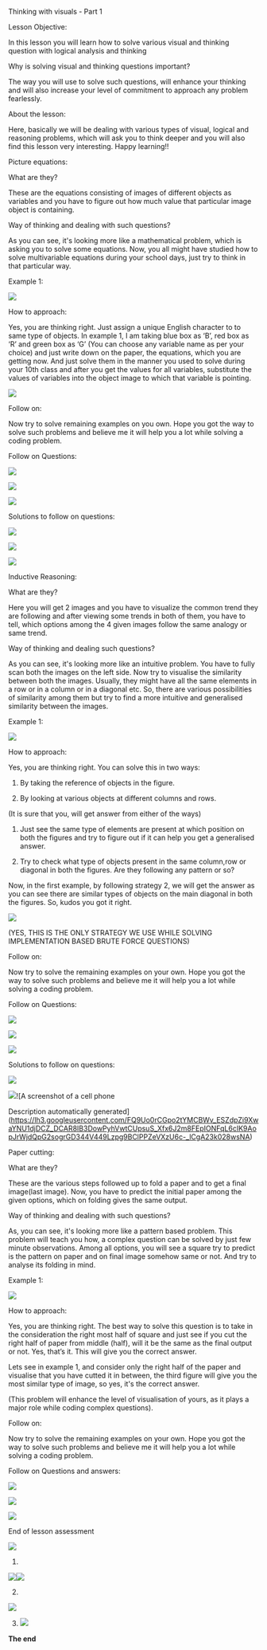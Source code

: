 
Thinking with visuals - Part 1

  

Lesson Objective:

In this lesson you will learn how to solve various visual and thinking question with logical analysis and thinking

  

Why is solving visual and thinking questions important?

  

The way you will use to solve such questions, will enhance your thinking and will also increase your level of commitment to approach any problem fearlessly.

  

About the lesson:

  

Here, basically we will be dealing with various types of visual, logical and reasoning problems, which will ask you to think deeper and you will also find this lesson very interesting. Happy learning!!

  
  
  
  
  
  
  
  
  
  
  
  
  
  
  
  

Picture equations:

  

What are they?

These are the equations consisting of images of different objects as variables and you have to figure out how much value that particular image object is containing.

  

Way of thinking and dealing with such questions?

As you can see, it's looking more like a mathematical problem, which is asking you to solve some equations. Now, you all might have studied how to solve multivariable equations during your school days, just try to think in that particular way.

  

Example 1:

![](https://lh3.googleusercontent.com/MrgF5_wkA4NBqlGBD-d_-P2IOyHxOROcylvvk9MOkZguP4G_mRZ2TOg_k9Gxisfxo8tCm18ILMGFFCw3MJzHgnON_3UlGQRuCdM93aPOLonxCKUetiP0TW0fQYwRvbKHHhoWVH4gfRIcM-ii7A)

  

How to approach:

Yes, you are thinking right. Just assign a unique English character to to same type of objects. In example 1, I am taking blue box as ‘B’, red box as ‘R’ and green box as ‘G’ (You can choose any variable name as per your choice) and just write down on the paper, the equations, which you are getting now. And just solve them in the manner you used to solve during your 10th class and after you get the values for all variables, substitute the values of variables into the object image to which that variable is pointing.

  

![](https://lh4.googleusercontent.com/gkvaBqhnimZAqJkeSZTtgps3WSEc1b6BNE2UBh2JFZHNLgjGfx0A0DS1Py70CgNtUb8r5uUCLeReI4HZzegBZkvSSx0_qN8yOqYKB4RyOgo20fPxpr4oXQuzeTAKkOpH0icO_XqZGaPEZc8NrA)

Follow on:

Now try to solve remaining examples on you own. Hope you got the way to solve such problems and believe me it will help you a lot while solving a coding problem.

  

Follow on Questions:

  

![](https://lh3.googleusercontent.com/IAF1mjHmWA7dQ9SDI7FE9YNahEiO3_OdM6MRcKjLWEFhv1tTVTxhCL5WG82VukKvEG82jEIvzAi8rhSKkV_QbJnR2QiLEZan8BlGrtvwWXntfCaqxIi6h_w9iMA3Y87SmdpJ_9NPOsLfpNso8Q)

  
  

![](https://lh4.googleusercontent.com/89PLC_hBPZZOWNQHpKcX4AiJa6bEappfzO7sZdnj34UtKE26Dz0rdZI2qoJukYFg81Vw1Vd09MUUszHvy0eI701Ks--T0pEvofDPcMWtndng7tFRXU_7ATg2yfh8Dnbl3m1WIZpLYbE0jPXjBw)

  

![](https://lh5.googleusercontent.com/axjzyz0-Q8n7sAKvH5noAWwH8VbbvkJfLP0ACTY-_d8pg9MNdQZHo0tghFtZhc3TOxqcJR-n-KlTcJYwIQgHAhrqFvckBMlT-u0wrmHrhIS6Wu8C0iAvql4SFxlhbT7eO6cS5C4OI_-t1zRI4A)

  
  
  
  
  
  

Solutions to follow on questions:

  

![](https://lh6.googleusercontent.com/K7O3sFQlSfEb1DEcUTNsX256IcsLG5jC9E61exQinqbfhpW4WStlwB8BPk1NNZCgZZ3SY2kBtjX1ZXGLZeveiCq723CFZ84X8bbMpxTgoh34P7h2DSUKbFFRKOt4JdIvZtaudMhrupYjw_k8ZA)

![](https://lh5.googleusercontent.com/lGIaDGcPuGbqkF32K5JFYu7vPseT5x6nlc3uElPKeHg6cN1vaWYbiNygyKA0QKsIVxLZl7lyU8CxtqJB5FhlCy16BZNs-QIeIvvTp-Jz7DmJa_eEa-PGSp3uGrGeG6n49HurIn0RwEcf7LRAkw)

![](https://lh5.googleusercontent.com/mZ6PwiNhQtEpe-C7lnxpSEtUMtXgjnVAy-ktJs7KtS8wReEvzoj5lkeDpVZno5iU_9fIm4tQqgG27Sl82NTMYZM0eqtt6I7rjL1zV5NgTGA11cxA54GijMdNncCXXH3mzkWb0TsoLlIxP7IwDA)

  

Inductive Reasoning:

  

What are they?

Here you will get 2 images and you have to visualize the common trend they are following and after viewing some trends in both of them, you have to tell, which options among the 4 given images follow the same analogy or same trend.

  

Way of thinking and dealing such questions?

As you can see, it's looking more like an intuitive problem. You have to fully scan both the images on the left side. Now try to visualise the similarity between both the images. Usually, they might have all the same elements in a row or in a column or in a diagonal etc. So, there are various possibilities of similarity among them but try to find a more intuitive and generalised similarity between the images.

  

Example 1:

![](https://lh3.googleusercontent.com/6Ol8z0uYcz6CW0nyNrzq-NvfItcva-BcHJ6ionfxt5-DS79iQEM16lHCZgTVupRJ-FARqu1e8yg0-SjN4089vyC_6pnGgkUi_udUbZAOEEK8Dm1OKSAJHnsEu6aFsZH9HZbRW-35tIIw5qEAOg)

  

How to approach:

Yes, you are thinking right. You can solve this in two ways:

1.  By taking the reference of objects in the figure.
    
2.  By looking at various objects at different columns and rows.
    

(It is sure that you, will get answer from either of the ways)

  

1.  Just see the same type of elements are present at which position on both the figures and try to figure out if it can help you get a generalised answer.
    
2.  Try to check what type of objects present in the same column,row or diagonal in both the figures. Are they following any pattern or so?
    

  

Now, in the first example, by following strategy 2, we will get the answer as you can see there are similar types of objects on the main diagonal in both the figures. So, kudos you got it right.

  

![](https://lh4.googleusercontent.com/CyC4hlBiUuYpM16QU1sMqTThEq_QvDGqhhMT6l4Ewl8PtMmQ9tt5YT77DHOSIx9rCk_L59RI8LfBDyHuzdsb6xvyemRXMOOMRUaLRFdSmEial163tHMurUC2wi7-Mrk-nHV68xFaIZUo_T95Qw)

  

(YES, THIS IS THE ONLY STRATEGY WE USE WHILE SOLVING IMPLEMENTATION BASED BRUTE FORCE QUESTIONS)

  
  

Follow on:

Now try to solve the remaining examples on your own. Hope you got the way to solve such problems and believe me it will help you a lot while solving a coding problem.

  
  
  
  
  
  

Follow on Questions:

  

![](https://lh5.googleusercontent.com/iQ0BrOrpMrV4SNI42NKa-2SaZeBjHEvFdD8NYLaXRp0R0pbOytpGr8YnPa8MU3cZXQFb-pGs_-N5vuJlflGxJZCw_0cg8GMUq0c0lGM4acuO_84on2j8FHjuGyHfo03QAXGKti5zzEWSIzCw9w)

  

![](https://lh5.googleusercontent.com/y79HiRejouHHlqWf1VMTy8SuQuS0Q3VQue6_pkAwQmGqAo39JHtQX0TFVtOKjJneeZ0gQrnmXFME39tiomsRIM5yLFclBwtyvE4_uTIWjZVWomyUJMjDTsoLHnRVm26G4MnWGxxYHozF1m412A)

![](https://lh4.googleusercontent.com/z2ssz9JuxqRS1aU0Jt6fbjkfOzfMbHcB1xvACt9sWbL0SzR86wHsgC_GZegAkdLSKZxRJeUwRsdbNkLUeBt8L0B4EC7jcwfFoWmMgJMoXtSHLVRHD7x3GEXFgKFoGw4A7hmsHOBrxjaQKXPUmA)

  
  

Solutions to follow on questions:

  

![](https://lh5.googleusercontent.com/_YtTIwzxk5-Oquxqm1HRcPFFR06jYebV3R5c8U-7i01dsohhhoWYWxFvWbwo0FmsvYUcvo2oXrZ2uUzOlAjO2XfB46QmE9-IqAhs3X88u9A-AUQ8y-xvJYGKPsAxsnGr93EfsHCBzMgGwglmrg)

![](https://lh6.googleusercontent.com/FFXAPwpTWvCQRwimWzOTeo1xsM-iHpi8_EkDx2Q8qwFtzFNWIWepMvt-bulspm08IBGbT0FHdQb5-sv_6MaF_JKbkhVNNIDZj0qXgv_NHuSP2Nn0o6E_ETqWGh8jTXFeJe-PCTcFw2v3Yw5wWA)![A screenshot of a cell phone

Description automatically generated](https://lh3.googleusercontent.com/FQ9Uo0rCGpo2tYMCBWv_ESZdpZi9XwaYNU1djDCZ_DCAR8IB3DowPyhVwtCUpsuS_Xfx6J2m8FEpIONFqL6cIK9AopJrWjdQpG2sogrGD344V449Lzpg9BClPPZeVXzU6c-_lCgA23k028wsNA)

  
  
  
  
  
  
  
  
  
  
  
  
  
  
  
  
  
  
  
  
  
  
  

Paper cutting:

  

What are they?

These are the various steps followed up to fold a paper and to get a final image(last image). Now, you have to predict the initial paper among the given options, which on folding gives the same output.

  

Way of thinking and dealing with such questions?

As, you can see, it's looking more like a pattern based problem. This problem will teach you how, a complex question can be solved by just few minute observations. Among all options, you will see a square try to predict is the pattern on paper and on final image somehow same or not. And try to analyse its folding in mind.

  

Example 1:

![](https://lh5.googleusercontent.com/aD2xw00RCnXO27I0z_ZvPZWqGhpJaFwI1R41ZUhsyYkg93y6BR6wm4grQv-tbn5KltULNHt20iaN8UffiGm_Fvfsxxtb3h6FHz1Liatm0Go5xk4AwFM6_mNIc-E9Il9juwJ7Jp-3dyeVjblDMg)

  

How to approach:

Yes, you are thinking right. The best way to solve this question is to take in the consideration the right most half of square and just see if you cut the right half of paper from middle (half), will it be the same as the final output or not. Yes, that’s it. This will give you the correct answer.

Lets see in example 1, and consider only the right half of the paper and visualise that you have cutted it in between, the third figure will give you the most similar type of image, so yes, it's the correct answer.

  

(This problem will enhance the level of visualisation of yours, as it plays a major role while coding complex questions).

  

Follow on:

Now try to solve the remaining examples on your own. Hope you got the way to solve such problems and believe me it will help you a lot while solving a coding problem.

  
  

Follow on Questions and answers:

  

![](https://lh5.googleusercontent.com/Ks2urU1-T9LYL8HBf4mir7c32nfQpEjZBGwBTH4YKs6l_5eaIJqCAqUwVF6tedBJpOM77wbPA0BobF6kR_-QtJLJ3fz9BDIi0t4k6vS65UUMjn6ctW8ZX-Kzm0Yu3oGFBC5ljZj8DftXhI50Kg)

![](https://lh3.googleusercontent.com/yDyUzj_0xo_pvf5zG8PRlaqaKKLwjNtLk2Ep1jgU6K6-AOvgB6cVjRtk_dEWD2WnxlLAqaP-tSbvJk6zzhiS7RCEcLQDB9q7ACvLdZNDQNryKObtMJCqweevNFZB1D2FRXQtXHxDaB_1FUkffA)

![](https://lh4.googleusercontent.com/aV06xwrplzX1MBByIqZvFYgTjECR5UGq8FW84TKbg3KYOFYXj4ogtukjVVmYDEjRFzF6HkwGUzrLf4nYue_w49TZy0l02YshkbCEdlpMiGKRm88EDzpxJeyOa_65VV9lEJqiGLwPlYjCrR5Xag)

  
  
  
  
  
  
  
  
  

End of lesson assessment

  
![](https://lh4.googleusercontent.com/C9BR8cfFy0hJyTXSO5bGv0WcPy4H16vl-dYRDD7vCm8NkDMI0Wim2eGVa4trvxbM0SjCYIWeXPkWG0RJa6RyUaOJwlKCNZsaJYR79UoRyn7CGxOMYdDN4dgt7Z3ywLRmf0paxLBwsqedejA44Hc)

1.    
    

  
  

![](https://lh6.googleusercontent.com/PN6vllyJlB6cfSBBsDC9ApTdZ5YYAkGxdZEweXbc4K7Q-EqAD-3XSum250FNS6d-SFraNrENAep229z2xqtajKtQAtFW_RoJXAg8l5jKcShB5LXGWreGYS4Sgp02MVWh3FWFzunxyGpJm-FD8gY)![](https://lh4.googleusercontent.com/1COmD2U3eR1ZB4Loy4XwJUA16YRY4-nwJygbxipu4FCFe_Ji6rGqe2a96N9Yf5xRcA2oOJaPmqs9-5ludMa5CD_6M1yPtodu49rxJImH74dewHXnOqHA0VqwBGLKoWqwtqjo72HAKyvY9-uLGQQ)

  

2.

  
  
  
  
  
  
  
  
  

![](https://lh3.googleusercontent.com/zWIAYw35Ce5DpV21RKaMsSJdq7U1fZ0emqNsJeGOuVTUF11VvDEFhOJM9tdEzaDrUM8TQZCO_fby9n_Xitm3__BJgjfUwsk4hkTBF_2APYxAQNmJLuBfcTAek0ofeSw3t129wPdy8FpKhls0v6Q)

  

3. ![](https://lh6.googleusercontent.com/Xn4D4PRI_F8EPqIpRhJB1BEqLZ8iSojGRQ-FcnT2lpneidv8gmlX0KZs28t9dTwVZJHNz9aozthEMbXAAS5cfLCQQIOdNuM5w3mnIE6fv5_Ayl_HpQkwbA8jL3Zr-KNwHpKQ1-mRViQqrxz08WA)

  
  
  
  
  
  
  

********The end********
